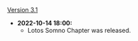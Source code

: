 {{Change History/Header}}
[[Version 3.1]]
* '''2022-10-14 18:00:'''
** Lotos Somno Chapter was released.